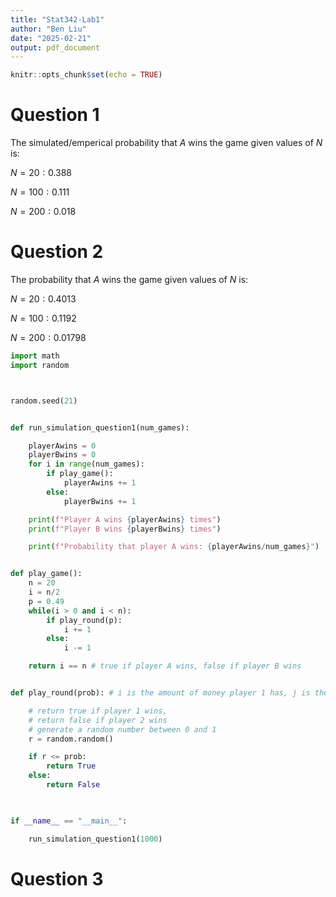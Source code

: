 ```yaml
---
title: "Stat342-Lab1"
author: "Ben Liu"
date: "2025-02-21"
output: pdf_document
---
```


```r
knitr::opts_chunk$set(echo = TRUE)
```



# Question 1 

The simulated/emperical probability that $A$ wins the game given values of $N$ is: 


$N=20: 0.388$

$N=100: 0.111$

$N=200: 0.018$



# Question 2


The probability that $A$ wins the game given values of $N$ is:

$N=20: 0.4013$

$N=100: 0.1192$

$N=200: 0.01798$ 




```python
import math
import random 



random.seed(21)


def run_simulation_question1(num_games):

    playerAwins = 0 
    playerBwins = 0 
    for i in range(num_games):
        if play_game(): 
            playerAwins += 1 
        else: 
            playerBwins += 1 

    print(f"Player A wins {playerAwins} times")
    print(f"Player B wins {playerBwins} times")

    print(f"Probability that player A wins: {playerAwins/num_games}")


def play_game(): 
    n = 20 
    i = n/2
    p = 0.49 
    while(i > 0 and i < n):
        if play_round(p): 
            i += 1 
        else: 
            i -= 1 

    return i == n # true if player A wins, false if player B wins 


def play_round(prob): # i is the amount of money player 1 has, j is the amount of money player 2 has

    # return true if player 1 wins, 
    # return false if player 2 wins 
    # generate a random number between 0 and 1 
    r = random.random()

    if r <= prob:
        return True
    else:
        return False
    


if __name__ == "__main__":

    run_simulation_question1(1000)

```


# Question 3 



